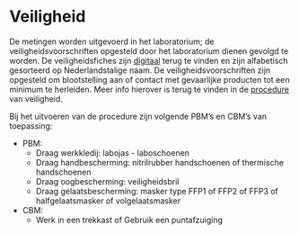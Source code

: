 # Veiligheid

De metingen worden uitgevoerd in het laboratorium; de veiligheidsvoorschriften opgesteld door het laboratorium dienen gevolgd te worden.
De veiligheidsfiches zijn [digitaal](https://drive.google.com/drive/folders/1WOp8fWH3CMoHbpN1TAxPrqUrT_GqTf02) terug te vinden en zijn alfabetisch gesorteerd op Nederlandstalige naam.
De veiligheidsvoorschriften zijn opgesteld om blootstelling aan of contact met gevaarlijke producten tot een minimum te herleiden.
Meer info hierover is terug te vinden in de [procedure](https://drive.google.com/drive/folders/1zHNxMmNSiZPfmPUYeq-kyidKq6xiVEdj) van veiligheid.

Bij het uitvoeren van de procedure zijn volgende PBM’s en CBM’s van toepassing:

- PBM:
    - Draag werkkledij: labojas - laboschoenen
    - Draag handbescherming: nitrilrubber handschoenen of thermische handschoenen
    - Draag oogbescherming: veiligheidsbril
    - Draag gelaatsbescherming: masker type FFP1 of FFP2 of FFP3 of halfgelaatsmasker of volgelaatsmasker
- CBM:
    - Werk in een trekkast of Gebruik een puntafzuiging
